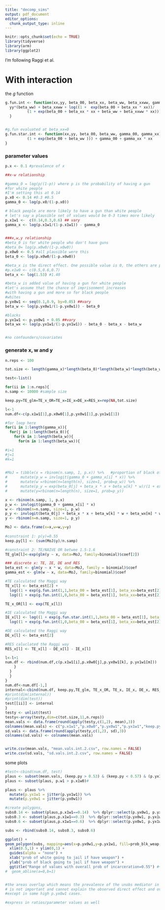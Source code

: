 ```yaml
---
title: "decomp_sims"
output: pdf_document
editor_options: 
  chunk_output_type: inline
---
```


```r
knitr::opts_chunk$set(echo = TRUE)
library(tidyverse)
library(arm)
library(ggplot2)
```

I'm following Raggi et al.


# With interaction

the $g$ function

```r
g.fun.int <- function(xx,yy, beta_00, beta_xx, beta_ww, beta_xxww, gamma_00, gamma_xx){
  yy*(beta_ww) + beta_xxww + log((1 +  exp(beta_00 + beta_xx * xx))/
          (1 + exp(beta_00 + beta_xx * xx + beta_ww + beta_xxww * xx))) + gamma_00 + gamma_xx * xx
  }


#g.fun evaluated at beta_xx=0
g.fun.star.int <- function(xx,yy, beta_00, beta_ww, gamma_00, gamma_xx){  yy*(beta_ww) +  log((1 +  exp(beta_00))/
          (1 + exp(beta_00 + beta_ww ))) + gamma_00 + gamma_xx * xx
}

```


### parameter values
```r
p.x <- 0.1 #prevalence of x

##x-w relationship

#gamma_0 = log(p/(1-p)) where p is the probability of having a gun 
#for white people 
#I'm setting this at 0.14
p.x0 <- 0.14 #0.3 #0.5
gamma_0 <- log(p.x0/(1-p.x0))

# black people are more likely to have a gun than white people
# let's say a plausible set of values would be 0-3 times more likely
p.x1w1 <-  c(0.14,0.3,0.6) ## vary 
gamma_x <- log(p.x1w1/(1-p.x1w1)) - gamma_0
                 

###x,w,y relationship
#beta_0 is for white people who don't have guns
#beta_0= log(p.x0w0/(1-p.x0w0))
p.x0w0 <- 0.5 #all plausible were this
beta_0 <- log(p.x0w0/(1-p.x0w0))

#beta_x is the direct effect. One possible value is 0, the others are positive
#p.x1w0 <- c(0.5,0.6,0.7)
beta_x <- log(1.53) #1.40

#beta_w is added value of having a gun for white people 
#let's assume that the chance of imprisonment increases
#with having a gun and more so for black people
#whites
p.yx0w1 <- seq(0.1,0.9, by=0.05) ##vary
beta_w <- log(p.yx0w1/(1-p.yx0w1)) - beta_0 

#blacks
p.yx1w1 <- p.yx0w1 + 0.05 ##vary
beta_wx <- log(p.yx1w1/(1-p.yx1w1)) - beta_0 - beta_x - beta_w


#no confounders/covariates
```


### generate x, w and y

```r
n.reps <- 100

tot.size <- length(gamma_x)*length(beta_0)*length(beta_w)*length(beta_wx)

test<-list()

for(ii in 1:n.reps){
n.samp <- 10000 #sample size

keep.py=TE_glm=TE_x_OR=TE_x=IE_x=DE_x=RES_x=rep(NA,tot.size)

l<-1
num.df<-c(p.x1w1[1],p.x0w0[1],p.yx0w1[1],p.yx1w1[1])

#for loop here
for(i in 1:length(gamma_x)){
  for(j in 1:length(beta_0)){
    for(k in 1:length(beta_w)){
      for(m in 1:length(beta_wx)){

#i=1
#j=1
#k=1

      
#MoJ = tibble(x = rbinom(n.samp, 1, p.x)) %>%   #proportion of black offenders.
#      mutate(p_w = invlogit(gamma_0 + gamma_x[i] * x)) %>%
#      mutate(w =rbinom(n=length(n), size=1, prob=p_w)) %>% 
#      mutate(p_y = exp(beta_0[j] + beta_x * x + beta_w[k] * w)/(1 + exp(beta_0[j] + beta_x * x + beta_w[k] * w))) %>%
#      mutate(y=rbinom(n=length(n), size=1, prob=p_y))

x <- rbinom(n.samp, 1, p.x)
p_w <- invlogit(gamma_0 + gamma_x[i] * x)
w <- rbinom(n=n.samp, size=1, p_w)
p_y <- invlogit(beta_0[j] + beta_x * x + beta_w[k] * w + beta_wx[m] * w * x)
y <- rbinom(n=n.samp, size=1, p_y)

MoJ <- data.frame(x=x,w=w,y=y)
      
#constraint 1: p(y)=0.55
keep.py[l] <- (sum(MoJ$y)/n.samp)

#constraint 2: TE/NAIVE OR betwee 1.5-1.6
TE_glm[l]<-exp(glm(y ~ x, data=MoJ, family=binomial)$coef[2])

### discrete x: TE, IE, DE and RES
beta_est <- glm(y ~ x * w, data=MoJ, family = binomial)$coef
gamma_est <- glm(w ~ x, data=MoJ, family=binomial)$coef

#TE calculated the Maggi way
TE_x[l] <- beta_est[2] + 
  log((1 + exp(g.fun.int(1,1,beta_00 = beta_est[1], beta_xx=beta_est[2], beta_ww=beta_est[3],beta_xxww=beta_est[4],gamma_00=gamma_est[1], gamma_xx = gamma_est[2])))/(1+exp(g.fun.int(0,1,beta_00 = beta_est[1], beta_xx=beta_est[2], beta_ww=beta_est[3],beta_xxww=beta_est[4],gamma_00=gamma_est[1], gamma_xx = gamma_est[2])))) - 
  log((1 + exp(g.fun.int(1,0,beta_00 = beta_est[1], beta_xx=beta_est[2], beta_ww=beta_est[3],beta_xxww=beta_est[4],gamma_00=gamma_est[1], gamma_xx = gamma_est[2])))/(1+exp(g.fun.int(0,0,beta_00 = beta_est[1], beta_xx=beta_est[2], beta_ww=beta_est[3],beta_xxww=beta_est[4],gamma_00=gamma_est[1], gamma_xx = gamma_est[2]))))

TE_x_OR[l] <- exp(TE_x[l])

#IE calculated the Maggi way
IE_x[l] <- log((1 + exp(g.fun.star.int(1,1,beta_00 = beta_est[1], beta_ww=beta_est[3],gamma_00=gamma_est[1], gamma_xx = gamma_est[2])))/(1+exp(g.fun.star.int(0,1,beta_00 = beta_est[1], beta_ww=beta_est[3],gamma_00=gamma_est[1], gamma_xx = gamma_est[2])))) - 
  log((1 + exp(g.fun.int(1,0,beta_00 = beta_est[1], beta_xx=beta_est[2], beta_ww=beta_est[3],beta_xxww=beta_est[4],gamma_00=gamma_est[1], gamma_xx = gamma_est[2])))/(1+exp(g.fun.int(0,0,beta_00 = beta_est[1], beta_xx=beta_est[2], beta_ww=beta_est[3],beta_xxww=beta_est[4],gamma_00=gamma_est[1], gamma_xx = gamma_est[2]))))

#DE calculated the Raggi way 
DE_x[l] <- beta_est[2]

#RES caluclated the Raggi way
RES_x[l] <- TE_x[l] - DE_x[l] - IE_x[l] 

l<-l+1
num.df <- rbind(num.df,c(p.x1w1[i],p.x0w0[j],p.yx0w1[k], p.yx1w1[m]))
    }
  }
  }
}
num.df<-num.df[-1,]
internal<-cbind(num.df, keep.py,TE_glm, TE_x_OR, TE_x, IE_x, DE_x, RES_x)
#print(dim(internal))
#print(dim(test))
test[[ii]] <- internal
}
testy <- unlist(test)
testy<-array(testy,dim=c(tot.size,11,n.reps))
mean.vals <- data.frame(round(apply(testy,c(1,2), mean),3))
colnames(mean.vals) <- c("p.x1w1","p.x0w0","p.yx0w1","p.yx1w1","keep.py","TE_glm", "TE_x_OR", "TE_x", "IE_x", "DE_x", "RES_x")
sd.vals <- data.frame(round(apply(testy,c(1,2), sd),3))
colnames(sd.vals) <- colnames(mean.vals)


write.csv(mean.vals, "mean.vals.int.2.csv", row.names = FALSE)
write.csv(sd.vals, "sd.vals.int.2.csv", row.names = FALSE)


```

some plots
```r
#test<-cbind(num.df, test)
plaus <- subset(mean.vals, (keep.py > 0.53) & (keep.py < 0.57) & (p.yx1w1 >= p.yx0w1))
plaus <- subset(plaus, p.w1 > p.x1w0)#

plaus <- plaus %>% 
  mutate(p.yx1w1 = jitter(p.yx1w1)) %>%
  mutate(p.yx0w1 = jitter(p.yx0w1))

#create polygons,
subs0.14 <- subset(plaus,p.x1w1==0.14)  %>% dplyr::select(p.yx0w1, p.yx1w1) %>% slice(chull(.)) %>% mutate(prob_blk_weap = "0.14")
subs0.3 <- subset(plaus,p.x1w1==0.3)  %>% dplyr::select(p.yx0w1, p.yx1w1) %>% slice(chull(.)) %>% mutate(prob_blk_weap = "0.3")
subs0.6 <- subset(plaus,p.x1w1==0.6)  %>% dplyr::select(p.yx0w1, p.yx1w1) %>% slice(chull(.))%>% mutate(prob_blk_weap = "0.6")

subs <- rbind(subs0.14, subs0.3, subs0.6)

ggplot() + 
geom_polygon(subs, mapping=aes(x=p.yx0w1,y=p.yx1w1, fill=prob_blk_weap, alpha=0.5))+ 
  xlim(0.5,1) + ylim(0,1) +  
  guides(alpha = "none") +
  xlab("prob of white going to jail if have weapon") +
  ylab("prob of black going to jail if have weapon") +
  ggtitle("Range of values with overall prob of incarceration=0.55") #+
#  geom_abline(a=0,b=1)


#the areas overlap which means the prevalence of the unobs mediator in the pop
# is not important and cannot explain the observed direct effect and overall rate of incarceration
#except in some high p.yx0w1 cases.

#express in ratios/parameter values as well





```


